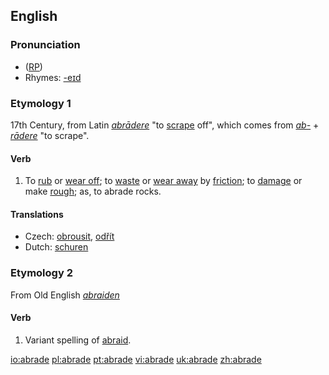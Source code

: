 ==English==

===Pronunciation===
* ([[RP]]) {{IPA|/əˈbreɪd/}}
*Rhymes: [[Rhymes:English:-eɪd|-eɪd]]

===Etymology 1===
17th Century, from Latin ''[[abrādere]]'' "to [[scrape]] off", which comes from ''[[ab-]]'' + ''[[rādere]]'' "to scrape".

====Verb====
{{en-verb|abrad|ing}}

# {{transitive}} To [[rub off|rub]] or [[wear off]]; to [[waste]] or [[wear away]] by [[friction]]; to [[damage]] or make [[rough]]; as, to abrade rocks.

====Translations====
{{top}}
*Czech: [[obrousit]], [[odřít]]
*Dutch: [[schuren]]
{{mid}}
{{bottom}}

===Etymology 2===
From Old English ''[[abraiden]]''

====Verb====
# {{transitive}} {{obsolete}} Variant spelling of [[abraid]].

[[io:abrade]]
[[pl:abrade]]
[[pt:abrade]]
[[vi:abrade]]
[[uk:abrade]]
[[zh:abrade]]